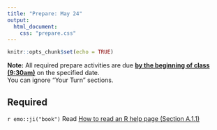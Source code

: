 ```yaml
---
title: "Prepare: May 24"
output: 
  html_document:
    css: "prepare.css"
---
```


```r
knitr::opts_chunk$set(echo = TRUE)
```

**Note:** All required prepare activities are due **<u>by the beginning of class (9:30am)</u>** on the specified date.
<br>
You can ignore "Your Turn" sections. 

## Required 

`r emo::ji("book")` Read [How to read an R help page (Section A.1.1)](https://socviz.co/appendix.html#a-little-more-about-r)